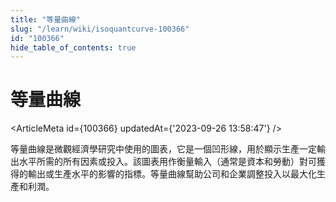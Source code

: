 ```yaml
---
title: "等量曲線"
slug: "/learn/wiki/isoquantcurve-100366"
id: "100366"
hide_table_of_contents: true
---
```



# 等量曲線

<ArticleMeta id={100366} updatedAt={'2023-09-26 13:58:47'} />
<div className='border-solid border-b border-t-0 my-4 border-[var(--ifm-color-gray-300)]' />

等量曲線是微觀經濟學研究中使用的圖表，它是一個凹形線，用於顯示生產一定輸出水平所需的所有因素或投入。該圖表用作衡量輸入（通常是資本和勞動）對可獲得的輸出或生產水平的影響的指標。等量曲線幫助公司和企業調整投入以最大化生產和利潤。
